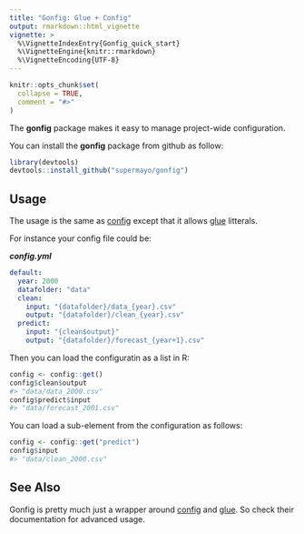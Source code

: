 ```yaml
---
title: "Gonfig: Glue + Config"
output: rmarkdown::html_vignette
vignette: >
  %\VignetteIndexEntry{Gonfig_quick_start}
  %\VignetteEngine{knitr::rmarkdown}
  %\VignetteEncoding{UTF-8}
---
```


```r
knitr::opts_chunk$set(
  collapse = TRUE,
  comment = "#>"
)
```

The **gonfig** package makes it easy to manage project-wide configuration.

You can install the **gonfig** package from github as follow:

```r
library(devtools)
devtools::install_github("supermayo/gonfig")
```

## Usage

The usage is the same as [config](https://CRAN.R-project.org/package=config/vignettes/introduction.html) except that it allows [glue](https://glue.tidyverse.org/) litterals.

For instance your config file could be:

***config.yml***
```yaml
default:
  year: 2000
  datafolder: "data"
  clean:
    input: "{datafolder}/data_{year}.csv"
    output: "{datafolder}/clean_{year}.csv"
  predict:
    input: "{clean$output}"
    output: "{datafolder}/forecast_{year+1}.csv"
```

Then you can load the configuratin as a list in R:

```r
config <- config::get()
config$clean$output
#> "data/data_2000.csv"
config$predict$input
#> "data/forecast_2001.csv"
```

You can load a sub-element from the configuration as follows:

```r
config <- config::get("predict")
config$input
#> "data/clean_2000.csv"
```


## See Also

Gonfig is pretty much just a wrapper around [config](https://CRAN.R-project.org/package=config/vignettes/introduction.html) and [glue](https://glue.tidyverse.org/). So check their documentation for advanced usage.
